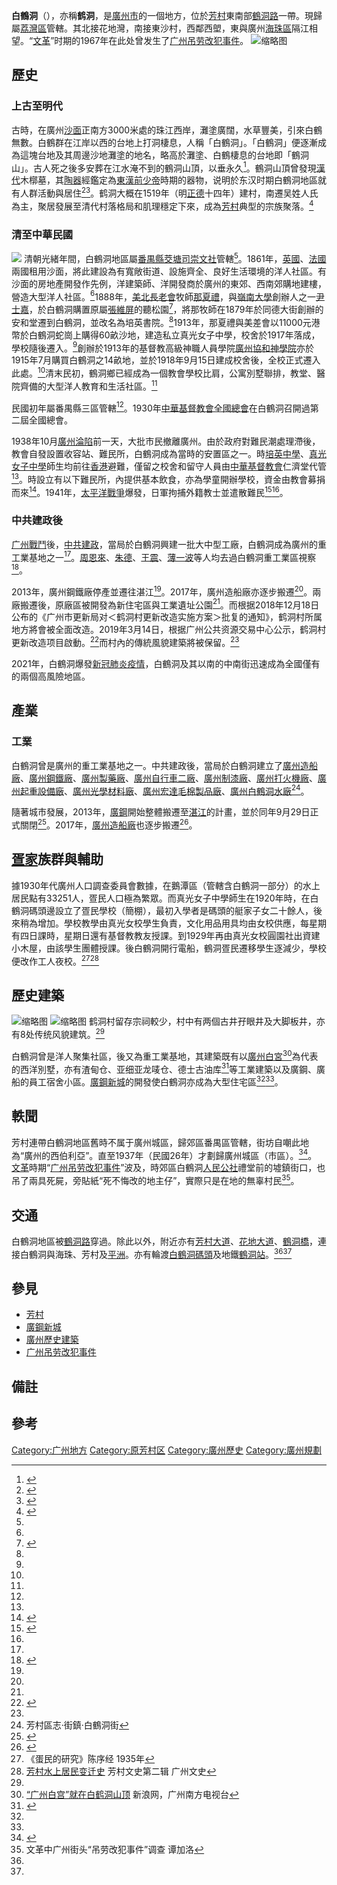 {{Otheruses|subject=|other=以此新建的地區建制|白鹤洞街道}}
'''白鶴洞'''（{{jpingauto|baak6 hok6 dung2}}），亦稱'''鹤洞'''，是[[廣州市|廣州市]]的一個地方，位於[[芳村|芳村]]東南部[[鶴洞路|鶴洞路]]一帶。現歸屬[[荔灣區|荔灣區]]管轄。其北接花地灣，南接東沙村，西鄰西塱，東與廣州[[海珠區|海珠區]]隔江相望。“[[文革|文革]]”时期的1967年在此处曾发生了[[广州吊劳改犯事件|广州吊劳改犯事件]]。
[[File:广州市郊区鹤洞公社涌口电排站.jpg|缩略图]]

== 歷史 ==
===上古至明代===
古時，在廣州[[沙面|沙面]]正南方3000米處的珠江西岸，灘塗廣闊，水草豐美，引來白鶴無數。白鶴群在江岸以西的台地上打洞棲息，人稱「白鶴洞」。「白鶴洞」便逐漸成為這塊台地及其周邊沙地灘塗的地名，略高於灘塗、白鶴棲息的台地即「鶴洞山」。古人死之後多安葬在江水淹不到的鶴洞山頂，以垂永久<ref name="fc">{{cite web |author1=盧潔峰 |title=清末民初鶴洞鄉的房地產開發 |language=zh-cn |url=http://www.gzzxws.gov.cn/gxsl/zts/yczg/201811/t20181127_86652.htm |website=廣州文史 |publisher=南方都市報 |accessdate=2020-03-15 |archive-date=2021-01-07 |archive-url=https://web.archive.org/web/20210107114059/http://www.gzzxws.gov.cn/gxsl/zts/yczg/201811/t20181127_86652.htm |dead-url=no }}</ref>。鶴洞山頂曾發現[[漢代|漢代]]木槨墓，其[[陶器|陶器]]經鑑定為[[東漢前少帝|東漢前少帝]]時期的器物，说明於东汉时期白鶴洞地區就有人群活動與居住<ref name="mz">{{cite web |author1=黄淼章 |author2=全洪 |title=在芳村区鹤洞山顶发现的汉代墓葬 |url=http://www.gzzxws.gov.cn/qxws/lwws/lwzj/lw1_3/201012/t20101228_20135.htm |website=廣州文史 |publisher=广州市文物管理委员会 |accessdate=2020-03-16 |archiveurl=https://web.archive.org/web/20200316012420/http://www.gzzxws.gov.cn/qxws/lwws/lwzj/lw1_3/201012/t20101228_20135.htm |archivedate=2020-03-16 |language=zh-cn}}</ref><ref name="gd">{{cite web |author1=程慧 |title=白鶴洞街 |language=zh-cn|url=http://www.gzsdfz.org.cn/was5/web/detail?record=121&channelid=47398&templet=gzhj_detail_temp2.jsp |publisher=廣州市地方志 |accessdate=2020-03-15 |archiveurl=https://web.archive.org/web/20180307151006/http://www.gzsdfz.org.cn/was5/web/detail?record=121&channelid=47398&templet=gzhj_detail_temp2.jsp |archivedate=2018-03-07}}</ref>。鹤洞大概在1519年（明[[正德_(明武宗)|正德]]十四年）建村，南遷吴姓人氏為主，聚居發展至清代村落格局和肌理穩定下來，成為[[芳村|芳村]]典型的宗族聚落。<ref name=":0">{{cite news |author1=李欣煦 |title=签约啦！鹤洞村更新改造取得新进展 |url=http://www.xxsb.com/content/2019-04/10/content_46271.html |accessdate=2020-03-18 |work=信息時報 |date=2019-04-10 |archiveurl=https://web.archive.org/web/20200318035056/http://www.xxsb.com/content/2019-04/10/content_46271.html |archivedate=2020-03-18}}</ref>

===清至中華民國===
[[File:听松园门额石刻.jpg|]]
清朝光緒年間，白鶴洞地區屬[[番禺縣|番禺縣]][[茭塘司|茭塘司]][[崇文社|崇文社]]管轄<ref name="gd" />。1861年，[[英國|英國]]、[[法國|法國]]兩國租用沙面，將此建設為有寬敞街道、設施齊全、良好生活環境的洋人社區。有沙面的房地產開發作先例，洋建築師、洋開發商於廣州的東郊、西南郊購地建樓，營造大型洋人社區。<ref name="fc" />1888年，[[美北長老會|美北長老會]]牧師[[那夏禮|那夏禮]]，與[[岭南大学_(广州)|嶺南大學]]創辦人之一[[尹士嘉|尹士嘉]]，於白鶴洞購置原屬[[張維屏|張維屏]]的聽松園<ref>{{cite web |title=些华伦士楼 |url=http://gzwwxxw.gzkaogu.org:10242/bkydApp/app/his_introduction.html?key=528 |publisher=廣州市文物考古研究院 |accessdate=2020-03-18 |archive-date=2020-10-01 |archive-url=https://web.archive.org/web/20201001074431/http://gzwwxxw.gzkaogu.org:10242/bkydApp/app/his_introduction.html?key=528 |dead-url=no }}</ref>，將那牧師在1879年於同德大街創辦的安和堂遷到白鶴洞，並改名為培英書院。<ref name="fc" />1913年，那夏禮與美差會以11000元港幣於白鶴洞蛇崗上購得60畝沙地，建造私立真光女子中學，校舍於1917年落成，學校隨後遷入。<ref name="fc" />創辦於1913年的基督教高級神職人員學院[[廣州協和神學院|廣州協和神學院]]亦於1915年7月購買白鶴洞之14畝地，並於1918年9月15日建成校舍後，全校正式遷入此處。<ref name="fc" />清末民初，鶴洞鄉已經成為一個教會學校比肩，公寓別墅聯排，教堂、醫院齊備的大型洋人教育和生活社區。<ref name="fc" />

民國初年屬番禺縣三區管轄<ref name="gd" />。1930年[[中華基督教會全國總會|中華基督教會全國總會]]在白鶴洞召開過第二屆全國總會。

1938年10月[[廣州淪陷|廣州淪陷]]前一天，大批市民撤離廣州。由於政府對難民潮處理滯後，教會自發設置收容站、難民所，白鶴洞成為當時的安置區之一。時[[廣州市培英中學|培英中學]]、[[廣州市真光中學|真光女子中學]]師生均前往[[香港|香港]]避難，僅留之校舍和留守人員由[[中華基督教會|中華基督教會]]仁濟堂代管<ref name="nm1" />。時設立有以下難民所，內提供基本飲食，亦為學童開辦學校，資金由教會募捐而來{{NoteTag| 時[[廣州市培英中學|培英中學]]、[[廣州市真光中學|真光女子中學]]、[[廣東協和神學院|協和神學院]]是三個主要收容場所，麥屋（鶴翔路2號，現真光中學北門對面）、譚信屋和另三所尚不具名的洋房為第二批收容點，後再在麥屋和真光中學之間搭建大片棚區擴充收容。}}<ref name="nm2">{{cite web |author1=刘成基 |language=zh-cn |title=广州沦陷时的白鹤洞难民收容所 |url=http://www.gzzxws.gov.cn/gzws/gzws/sqfl/krzzsq/200808/t20080829_5757_1.htm |website=廣州文史 |accessdate=2020-03-15 |archive-date=2020-09-22 |archive-url=https://web.archive.org/web/20200922040732/http://www.gzzxws.gov.cn/gzws/gzws/sqfl/krzzsq/200808/t20080829_5757_1.htm |dead-url=no }}</ref>。1941年，[[太平洋戰爭|太平洋戰爭]]爆發，日軍拘捕外籍教士並遣散難民<ref name="nm1">{{cite journal |author1=曾巧兰 |title=抗战时期的广州白鹤洞难民区 |language=zh-cn |journal=文物天地 |date=2015 |issue=2015年第8期 |pages=43–45 |url=http://www.cqvip.com/qk/97690x/2015008/87878468504849534856484954.html |accessdate=2020-03-15 |author= |archive-url=https://web.archive.org/web/20190814195310/http://www.cqvip.com/qk/97690x/2015008/87878468504849534856484954.html |archive-date=2019-08-14 |dead-url=no }}</ref><ref name="nm2" />。

===中共建政後===
[[廣州戰鬥_(1949年)|广州戰鬥]]後，[[中共建政|中共建政]]，當局於白鶴洞興建一批大中型工廠，白鶴洞成為廣州的重工業基地之一<ref name="kz" />。[[周恩來|周恩來]]、[[朱德|朱德]]、[[王震|王震]]、[[薄一波|薄一波]]等人均去過白鶴洞重工業區視察<ref name="zsc">{{cite web |author1=关智强 |title=广州造船厂在前进 |url=http://www.gzzxws.gov.cn/qxws/lwws/lwzj/lw1_3/201012/t20101228_20124.htm |website=廣州文史 |accessdate=2020-03-16 |archiveurl=https://web.archive.org/web/20200316014003/http://www.gzzxws.gov.cn/qxws/lwws/lwzj/lw1_3/201012/t20101228_20124.htm |archivedate=2020-03-16 |language=zh-cn}}</ref>。

2013年，廣州鋼鐵廠停產並遷往湛江<ref name="gg" />。2017年，廣州造船廠亦逐步搬遷<ref name="gwsy" />。兩廠搬遷後，原廠區被開發為新住宅區與工業遺址公園<ref name="gwsy"/>。而根据2018年12月18日公布的《广州市更新局对＜鹤洞村更新改造实施方案＞批复的通知》，鹤洞村所属地方將會被全面改造。2019年3月14日，根据广州公共资源交易中心公示，鹤洞村更新改造项目啟動。<ref name=":1">{{cite news |author1=吴多 |author2=张少明 |author3=吴少敏 |title=历时九年，鹤洞旧村改造进入实质性阶段！这些改造细节莫错过！ |url=http://news.dayoo.com/guangzhou/201904/11/139995_52535365.htm |accessdate=2020-03-18 |work=廣州日報 |date=2019-04-11 |archiveurl=https://web.archive.org/web/20200318035823/http://news.dayoo.com/guangzhou/201904/11/139995_52535365.htm |archivedate=2020-03-18 |language=zh-cn}}</ref>而村內的傳統風貌建築將被保留。<ref name=":0"/>

2021年，白鶴洞爆發[[2021年廣州市2019冠狀病毒病聚集性疫情|新冠肺炎疫情]]，白鶴洞及其以南的中南街迅速成為全國僅有的兩個高風險地區。

==產業==

===工業===
白鶴洞曾是廣州的重工業基地之一。中共建政後，當局於白鶴洞建立了[[廣州造船廠|廣州造船廠]]、[[廣州鋼鐵廠|廣州鋼鐵廠]]、[[廣州製藥廠|廣州製藥廠]]、[[廣州自行車二廠|廣州自行車二廠]]、[[廣州制漆廠|廣州制漆廠]]、[[廣州打火機廠|廣州打火機廠]]、[[廣州起重設備廠|廣州起重設備廠]]、[[廣州光學材料廠|廣州光學材料廠]]、[[廣州宏達毛棉製品廠|廣州宏達毛棉製品廠]]、[[廣州白鶴洞水廠|廣州白鶴洞水廠]]<ref name="kz">芳村區志·街鎮·白鶴洞街</ref>。

隨著城市發展，2013年，[[广钢集团|廣鋼]]開始整體搬遷至[[湛江市|湛江]]的計畫，並於同年9月29日正式關閉<ref name="gg" >{{cite news |author1=孙婷婷 |title=广钢白鹤洞厂区昨日关停 土地将由政府储备 |url=http://roll.sohu.com/20130930/n387509898.shtml |accessdate=2020-03-16 |work=信息時報 |date=2013-09-30 |language=zh-cn |archive-date=2021-01-07 |archive-url=https://web.archive.org/web/20210107114150/http://roll.sohu.com/20130930/n387509898.shtml |dead-url=no }}</ref>。2017年，[[廣州造船廠|廣州造船廠]]也逐步搬遷<ref name="gwsy">{{cite news |author1=赵燕华 |title=广钢广船广纸三大旧厂连片打造工业原址公园 |url=http://m.xinhuanet.com/gd/2017-09/07/c_1121619135.htm |accessdate=2020-03-16 |work=羊城晚報 |date=2017-09-07 |archiveurl=https://web.archive.org/web/20200316063323/http://m.xinhuanet.com/gd/2017-09/07/c_1121619135.htm |archivedate=2020-03-16 |language=zh-cn}}</ref>。

== [[疍家|疍家]]族群與輔助 ==
據1930年代廣州人口調查委員會數據，在鵝潭區（管轄含白鶴洞一部分）的水上居民點有33251人，疍民人口極為繁眾。而真光女子中學師生在1920年時，在白鶴洞碼頭邊設立了疍民學校（簡棚），最初入學者是碼頭的艇家子女二十餘人，後來稍為增加。學校教學由真光女校學生負責，文化用品用具均由女校供應，每星期有四日課時，星期日還有基督教教友授課。到1929年再由真光女校圓園社出資建小木屋，由該學生團體授課。後白鶴洞開行電船，鶴洞疍民遷移學生逐減少，學校便改作工人夜校。<ref>《蛋民的研究》陈序经 1935年</ref><ref>[http://www.gzzxws.gov.cn/qxws/lwws/lwzj/fcws22/201101/t20110105_20294.htm 芳村水上居民变迁史] {{Wayback|url=http://www.gzzxws.gov.cn/qxws/lwws/lwzj/fcws22/201101/t20110105_20294.htm |date=20210107114053 }} 芳村文史第二辑 广州文史</ref>

==歷史建築==
[[File:Jardine_Matheson_warehouse-4.jpg|缩略图]]
[[File:Asiatic_Petroleum_Co._Longmai_warehouse-2.jpg|缩略图]]
鹤洞村留存宗祠較少，村中有两個古井孖眼井及大脚板井，亦有8处传统风貌建筑。<ref name=":1" />

白鶴洞曾是洋人聚集社區，後又為重工業基地，其建築既有以[[廣州白宮|廣州白宮]]<ref>[http://gd.news.sina.com.cn/news/2009/0526/744.html “广州白宫”就在白鹤洞山顶] {{Wayback|url=http://gd.news.sina.com.cn/news/2009/0526/744.html |date=20160304190758 }} 新浪网，广州南方电视台</ref>為代表的西洋別墅，亦有渣甸仓、亚细亚龙唛仓、德士古油库<ref name="gj">{{cite web|author=歷史現場|date=2017-05-06|accessdate=2020-03-16|title=还没真正年轻，却已老去的广州工业时代|url=https://www.sohu.com/a/138632794_526351|archive-date=2021-01-07|archive-url=https://web.archive.org/web/20210107114139/https://www.sohu.com/a/138632794_526351|dead-url=no}}</ref>等工業建築以及廣鋼、廣船的員工宿舍小區。[[廣鋼新城|廣鋼新城]]的開發使白鶴洞亦成為大型住宅區<ref name="gwsy" /><ref name="jb" />。

==軼聞==

芳村連帶白鶴洞地區舊時不属于廣州城區，歸郊區番禺區管轄，街坊自嘲此地為“廣州的西伯利亞”。直至1937年（民國26年）才劃歸廣州城區（市區）。<ref name="jb">{{cite news|title=广州芳村有着一历史浓厚的地方名为白鹤洞|url=http://gd.sina.com.cn/zs/travel/2017-03-10/city-zs-ifychhus0459405.shtml|accessdate=2020-03-15|work=廣州日報|archiveurl=https://web.archive.org/web/20180307083839/http://gd.sina.com.cn/zs/travel/2017-03-10/city-zs-ifychhus0459405.shtml|archivedate=2018-03-07|date=2017-03-10|language=zh-cn}}</ref>。
[[文革|文革]]時期“[[广州吊劳改犯事件|广州吊劳改犯事件]]”波及，時郊區白鶴洞[[人民公社|人民公社]]禮堂前的墟鎮街口，也吊了兩具死屍，旁貼紙“死不悔改的地主仔”，實際只是在地的無辜村民<ref>文革中广州街头“吊劳改犯事件”调查 谭加洛</ref>。

== 交通 ==
白鶴洞地區被[[鶴洞路|鶴洞路]]穿過。除此以外，附近亦有[[芳村大道|芳村大道]]、[[花地大道|花地大道]]、[[鶴洞橋|鶴洞橋]]，連接白鶴洞與海珠、芳村及[[平洲_(佛山)|平洲]]。亦有輪渡[[白鶴洞碼頭|白鶴洞碼頭]]及地鐵[[鶴洞站_(廣州)|鶴洞站]]。<ref name="gd" /><ref name="jb" />

== 參見 ==

* [[芳村|芳村]]
* [[廣鋼新城|廣鋼新城]]
* [[廣州市歷史建築|廣州歷史建築]]
* [[广州吊劳改犯事件|广州吊劳改犯事件]]

==備註==
{{NoteFoot}}
== 參考 ==
{{Reflist|30em}}
[[Category:广州地方|Category:广州地方]]
[[Category:原芳村区|Category:原芳村区]]
[[Category:廣州歷史|Category:廣州歷史]]
[[Category:廣州規劃|Category:廣州規劃]]